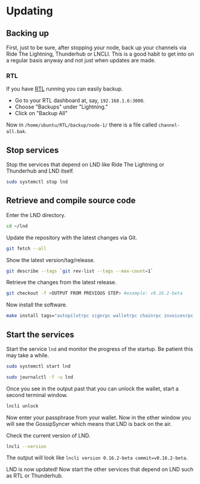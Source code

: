 # Updating

## Backing up

First, just to be sure, after stopping your node, back up your channels via Ride The Lightning, Thunderhub or LNCLI. This is a good habit to get into on a regular basis anyway and not just when updates are made.

### RTL
        
If you have [RTL](/lightning-extensions/ride-the-lightning) running you can easily backup.

* Go to your RTL dashboard at, say, `192.168.1.6:3000`.
* Choose "Backups" under "Lightning."
* Click on "Backup All"

Now in `/home/ubuntu/RTL/backup/node-1/` there is a file called `channel-all.bak`.

## Stop services

Stop the services that depend on LND like Ride The Lightning or Thunderhub and LND itself.

```bash
sudo systemctl stop lnd
```

## Retrieve and compile source code

Enter the LND directory.

```bash
cd ~/lnd
```

Update the repository with the latest changes via Git.

```bash
git fetch --all
```

Show the latest version/tag/release.

```bash
git describe --tags `git rev-list --tags --max-count=1`
```

Retrieve the changes from the latest release.

```bash
git checkout -f <OUTPUT FROM PREVIOUS STEP> #example: v0.16.2-beta
```

Now install the software.

```bash
make install tags="autopilotrpc signrpc walletrpc chainrpc invoicesrpc routerrpc watchtowerrpc monitoring"
```

## Start the services

Start the service `lnd` and monitor the progress of the startup. Be patient this may take a while.

```bash
sudo systemctl start lnd

sudo journalctl -f -u lnd
```

Once you see in the output past that you can unlock the wallet, start a second terminal window.

```bash
lncli unlock
```

Now enter your passphrase from your wallet. Now in the other window you will see the GossipSyncer which means that LND is back on the air.

Check the current version of LND.

```bash
lncli --version
```

The output will look like `lncli version 0.16.2-beta commit=v0.16.2-beta`.

LND is now updated! Now start the other services that depend on LND such as RTL or Thunderhub.

